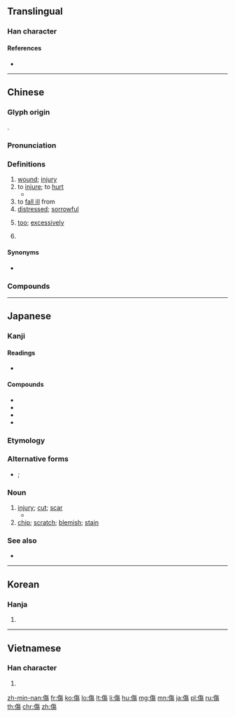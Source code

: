 {{character info/new}}
{{also|伤}}
==Translingual==

===Han character===
{{Han char|rn=9|rad=人|as=11|sn=13|four=28227|canj=OOAH|ids=⿰亻𬀷}}

====References====
* {{Han ref|kx=0115.010|dkj=01029|dj=0244.070|hdz=10211.090|uh=50B7|ud=20663|bh=B6CB|bd=46795}}

----

==Chinese==
{{zh-forms|s=伤}}

===Glyph origin===
{{Han etym}}
{{Han compound|人|𥏻|ls=psc|c1=s|c2=p}}.

===Pronunciation===
{{zh-pron
|m=shāng
|c=soeng1
|h=pfs=sông
|md=siŏng
|mn=qz,tw,xm:siong/zz:siang/qz,tw,xm:siuⁿ/zz:sioⁿ
|mn_note=siong/siang - literary; siuⁿ/sioⁿ - vernacular
|w=1saan
|mc=y
|oc=y
|cat=n,v,a,mn:adv,pn
}}

===Definitions===
{{zh-hanzi}}

# [[wound]]; [[injury]]
# to [[injure]]; to [[hurt]]
#* {{zh-x|我 又 要 叫 你 和 女人 彼此 為{wéi} 仇；你 的 後裔 和 女人 的 後裔 也 彼此 為{wéi} 仇。女人 的 後裔 要 傷 你 的 頭；你 要 傷 他 的 腳跟。|And I will put enmity between thee and the woman, and between thy seed and her seed; it shall '''bruise''' thy head, and thou shalt '''bruise''' his heel.|ref={{w2|zh|新標點和合本}} ([[w:Chinese Union Version|Chinese Union Version with New Punctuation]]), {{lang|zh|創世記}} (Genesis) 3:15}}
# to [[fall ill]] from
# [[distressed]]; [[sorrowful]]
# {{lb|zh|Min Nan}} [[too]]; [[excessively]]
# {{surname|lang=zh}}

====Synonyms====
* {{sense|too}}
{{zh-dial|太}}

===Compounds===
{{zh-der|傷亡|傷兵|傷害|傷心|傷悲|傷悼|傷惱筋|傷殘|傷殘人奧運會|傷熱|傷疤|傷病員|傷神|傷者|傷腦筋|傷財|傷風|割傷|傷化敗俗|傷藥|傷痕纍纍|傷感|刮傷|傷感情|傷食|七損八傷|中傷|傷酒|傷弓之鳥|哀而不傷|傷寒論|傷寒|傷損|不傷脾胃|傷亡枕藉|刀傷|傷單|傷害保險|心傷|傷時感事|不死即傷|兩敗俱傷|憂傷|傷懷|亂俗傷風|傷屈|惋傷|刺傷|悽傷|吃傷了|悲秋傷春|悲傷|怛傷|傷痕累累|傷和氣|不傷|傷痍|傷耗|傷痕|傷身|感傷|傷氣|傷口|傷痕文學|傷天害理|外傷|傷勢|傷科|悲傷感|何傷|傷人|傷患|傷害罪|對景傷情|五勞七傷|出口傷人|傷員|失飢傷飽|傷殘人|內傷|憂能傷人|傷逝|不傷天理|勞傷|傷號|傷痛|受傷|傷俘|傷風敗俗|哀傷|傷情|勞民傷財|努傷|創傷|凍傷|二度燒傷|傷筋動骨|傷生|傷心慘目|傷嗟|傷元氣|工傷|碰傷|扭傷|死傷相藉|視人如傷|敗俗傷風|敗俗傷化|視民如傷|殺傷力|物傷其類|殺傷|拉傷|擊傷|毀傷|睹物傷情|故自傷殘|損傷|視人畏傷|燒傷|穀賤傷農|歎傷|無傷大雅|打傷|操刀傷錦|暗箭傷人|砍傷|砸傷|破傷風|死傷|瘀傷|有傷風化|皮肉之傷|療傷|摔傷|探傷|睹景傷情|救死扶傷|灼傷|斑疹傷寒|死傷相枕|燙傷|敗化傷風|無傷|折傷|撞傷|毆傷|挫傷|擦傷|暗傷|重傷風|立雪神傷|遍體鱗傷|裹傷|觸物傷情|黯然神傷|重傷|言多傷行|鱗傷|負傷|腸傷寒|養虎傷身|輕傷|養傷|觸景傷懷|重傷罪|過失傷害|非死即傷|電傷|驗傷|運動傷害|迴腸傷氣|跌打損傷|自傷|誤傷|腦挫傷|觸目傷心|觸景傷情|螫傷|致命傷}}

----

==Japanese==

===Kanji===
{{ja-kanji|grade=6|rs=人11}}

====Readings====
* {{ja-readings|goon=[[しょう]] (shō)|kanon=[[しょう]] (shō)|kun=[[きず]] (kizu), [[いたむ]] (itamu)}}

====Compounds====
* {{ja-r|傷%心|しょう%しん|[[broken]] [[heart]]}}
* {{ja-r|傷%害|しょう%がい|injury}}
* {{ja-r|損%傷|そん%しょう|injury}}
* {{ja-r|負%傷|ふ%しょう|[[wound]]}}

===Etymology===
{{ja-kanjitab|きず|yomi=k}}
{{rfe|ja}}

===Alternative forms===
* {{ja-l|瑕}}; {{ja-l|疵}}

===Noun===
{{ja-noun|きず}}

# [[injury]]; [[cut]]; [[scar]]
#*{{quote-book||date=Feb 3 2012||{{lang|ja|闇の隆盛}}|trans-title=Dark Ascension|publisher={{w|Wizards of the Coast}}|chapter={{ruby|{{lang|ja|[叫](さけ)び[霊](れい)}}}}|trans-chapter=Shriekgeist|||{{ja-usex|肉%体の'''傷'''は容%易く癒える。精%神の'''傷'''は取り返しがつかない。|^にく%たい の '''きず''' は た%やすく いえる。^せい%しん の '''きず''' は とりかえし が つかない。|'''Wounds''' of the flesh are easy to heal. '''Wounds''' of the mind may never be undone.}}|language=Japanese}}
# [[chip]]; [[scratch]]; [[blemish]]; [[stain]]

===See also===
* {{ja-r|怪%我|け%が}}

----

==Korean==

===Hanja===
{{ko-hanja|hangeul=상|rv=sang|mr=sang}}

# {{defn|lang=ko|sort=人11}}

----

==Vietnamese==

===Han character===
{{vi-hantu|thương|rs=人11}}

# {{defn|lang=vi|sort=人11}}

[[zh-min-nan:傷]]
[[fr:傷]]
[[ko:傷]]
[[lo:傷]]
[[lt:傷]]
[[li:傷]]
[[hu:傷]]
[[mg:傷]]
[[mn:傷]]
[[ja:傷]]
[[pl:傷]]
[[ru:傷]]
[[th:傷]]
[[chr:傷]]
[[zh:傷]]